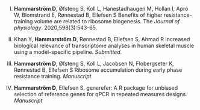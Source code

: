 I.  **Hammarstr&ouml;m D**, &Oslash;fsteng S, Koll L, Hanestadhaugen M, Hollan I, Apr&oacute; W, Blomstrand E, R&oslash;nnestad B, Ellefsen S  Benefits of higher resistance-training volume are related to ribosome biogenesis. The *Journal of physiology*. 2020;598(3):543-65.

II. Khan Y, **Hammarstr&ouml;m D**, R&oslash;nnestad B, Ellefsen S, Ahmad R Increased biological relevance of transcriptome analyses in human skeletal muscle using a model-specific pipeline. *Submitted.* 

III. **Hammarstr&ouml;m D**, &Oslash;fsteng S, Koll L, Jacobsen N, Flobergseter K, R&oslash;nnestad B, Ellefsen S Ribosome accumulation during early phase resistance training. *Manuscript*

IV. **Hammarstr&ouml;m D**, Ellefsen S. generefer: A R package for unbiased selection of reference genes for qPCR in repeated measures designs. *Manuscript*